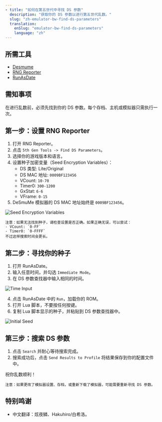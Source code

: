 ```yaml
---
- title: "如何在第五世代中寻找 DS 参数"
  description: "获取你的 DS 参数以进行第五世代乱数。"
  slug: "zh-emulator-bw-find-ds-parameters"
  translation:
    enSlug: "emulator-bw-find-ds-parameters"
    language: "zh"
---
```


## 所需工具

- [Desmume](/desmume-setup)
- [RNG Reporter](https://github.com/Bambo-Rambo/RNGReporter)
- [RunAsDate](https://runasdate.en.softonic.com/)

## 需知事项

在进行乱数前，必须先找到你的 DS 参数。每个存档、主机或模拟器只需执行一次。

## 第一步：设置 RNG Reporter

1. 打开 RNG Reporter。
2. 点击 `5th Gen Tools -> Find DS Parameters`。
3. 选择你的游戏版本和语言。
4. 设置种子加密变量（Seed Encryption Variables）：
   - DS 类型: Lite/Original
   - DS MAC 地址: `0009BF123456`
   - VCount: `10-70`
   - Timer0: `300-1200`
   - GxStat: `6-6`
   - VFrame: `0-15`
5. DeSmuMe 模拟器的 DS MAC 地址始终是 `0009BF123456`。

![Seed Encryption Variables](/images/Black-and-White/Parameters/Setup.png)

```
注意：如果无法找到种子，请检查设置是否正确。如果正确无误，可以尝试：
- VCount: `0-FF`
- Timer0: `0-FFFF`
不过这样搜索时间会更长。
```

## 第二步：寻找你的种子

1. 打开 RunAsDate。
2. 输入任意时间，并勾选 `Immediate Mode`。
3. 在 DS 参数查找器中输入相同的时间。

![Time Input](/images/Black-and-White/Parameters/Time.png)

4. 点击 RunAsDate 中的 `Run`，加载你的 ROM。
5. 打开 Lua 脚本，不要按任何按键。
6. 复制 Lua 脚本显示的种子，并粘贴到 DS 参数查找器中。

![Initial Seed](/images/Black-and-White/Parameters/Seed.png)

## 第三步：搜索 DS 参数

1. 点击 `Search` 并耐心等待搜索完成。
2. 搜索成功后，点击 `Send Results to Profile` 将结果保存到你的配置文件中。

祝你乱数顺利！

```
注意：如果更改了模拟器设置、存档，或重新下载了模拟器，可能需要重新寻找 DS 参数。
```

## 特别鸣谢

- 中文翻译：炫夜鳞、Hakuhiro/白希洛。
